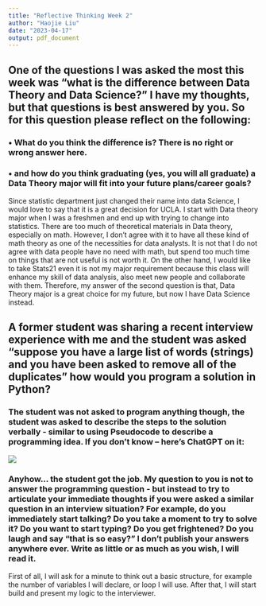 ```yaml
---
title: "Reflective Thinking Week 2"
author: "Haojie Liu"
date: "2023-04-17"
output: pdf_document
---
```


## One of the questions I was asked the most this week was “what is the difference between Data Theory and Data Science?” I have my thoughts, but that questions is best answered by you. So for this question please reflect on the following:
### • What do you think the difference is? There is no right or wrong answer here.
### • and how do you think graduating (yes, you will all graduate) a Data Theory major will fit into your future plans/career goals?

Since statistic department just changed their name into data Science, I would love to say that it is a great decision for UCLA. I start with Data theory major when I was a freshmen and end up with trying to change into statistics. There are too much of theoretical materials in Data theory, especially on math. However, I don't agree with it to have all these kind of math theory as one of the necessities for data analysts. It is not that I do not agree with data people have no need with math, but spend too much time on things that are not useful is not worth it. On the other hand, I would like to take Stats21 even it is not my major requirement because this class will enhance my skill of data analysis, also meet new people and collaborate with them. Therefore, my answer of the second question is that, Data Theory major is a great choice for my future, but now I have Data Science instead.


## A former student was sharing a recent interview experience with me and the student was asked “suppose you have a large list of words (strings) and you have been asked to remove all of the duplicates” how would you program a solution in Python?

### The student was not asked to program anything though, the student was asked to describe the steps to the solution verbally - similar to using Pseudocode to describe a programming idea. If you don’t know – here’s ChatGPT on it:

![]("chat.png")

### Anyhow... the student got the job. My question to you is not to answer the programming question - but instead to try to articulate your immediate thoughts if you were asked a similar question in an interview situation? For example, do you immediately start talking? Do you take a moment to try to solve it? Do you want to start typing? Do you get frightened? Do you laugh and say “that is so easy?” I don’t publish your answers anywhere ever. Write as little or as much as you wish, I will read it.


First of all, I will ask for a minute to think out a basic structure, for example the number of variables I will declare, or loop I will use. After that, I will start build and present my logic to the interviewer.











